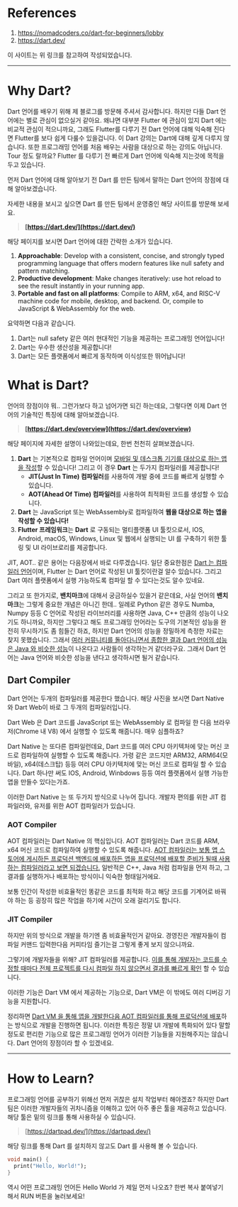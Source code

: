 # References
1. https://nomadcoders.co/dart-for-beginners/lobby
2. https://dart.dev/

이 사이트는 위 링크를 참고하여 작성되었습니다.

***

# Why Dart?

Dart 언어를 배우기 위해 제 블로그를 방문해 주셔서 감사합니다. 하지만 다들 Dart 언어에는 별로 관심이 없으실거 같아요. 왜냐면 대부분 Flutter 에 관심이 있지 Dart 에는 비교적 관심이 적으니까요, 그래도 Flutter를 다루기 전 Dart 언어에 대해 익숙해 진다면 Flutter를 보다 쉽게 다룰수 있을겁니다. 이 Dart 강의는 Dart에 대해 깊게 다루지 않습니다. 또한 프로그래밍 언어를 처음 배우는 사람을 대상으로 하는 강의도 아닙니다. Tour 정도 랄까요? Flutter 를 다루기 전 빠르게 Dart 언어에 익숙해 지는것에 목적을 두고 있습니다.

먼저 Dart 언어에 대해 알아보기 전 Dart 를 만든 팀에서 말하는 Dart 언어의 장점에 대해 알아보겠습니다.

자세한 내용을 보시고 싶으면 Dart 를 만든 팀에서 운영중인 해당 사이트를 방문해 보세요.

> <B>[https://dart.dev/](https://dart.dev/)</B>

해당 페이지를 보시면 Dart 언어에 대한 간략한 소개가 있습니다.

1. **Approachable**: Develop with a consistent, concise, and strongly typed programming language that offers modern features like null safety and pattern matching.
2. **Productive development**: Make changes iteratively: use hot reload to see the result instantly in your running app.
3. **Portable and fast on all platforms**: Compile to ARM, x64, and RISC-V machine code for mobile, desktop, and backend. Or, compile to JavaScript & WebAssembly for the web.

요약하면 다음과 같습니다.

1. Dart는 null safety 같은 여러 현대적인 기능을 제공하는 프로그래밍 언어입니다!
2. Dart는 우수한 생산성을 제공합니다!
3. Dart는 모든 플랫폼에서 빠르게 동작하며 이식성또한 뛰어납니다!


# What is Dart?

언어의 장점이야 뭐.. 그런가보다 하고 넘어가면 되긴 하는데요, 그렇다면 이제 Dart 언어의 기술적인 특징에 대해 알아보겠습니다.


> <B>[https://dart.dev/overview](https://dart.dev/overview)</B>

해당 페이지에 자세한 설명이 나와있는데요, 한번 천천히 살펴보겠습니다.

1. **Dart** 는 기본적으로 <R>컴파일 언어</R>이며 <U>모바일 및 데스크톱 기기를 대상으로 하는 앱을 작성</U>할 수 있습니다! 그리고 이 경우 **Dart** 는 <R>두가지 컴파일러를 제공</R>합니다!
    * **JIT(Just In Time) 컴파일러**를 사용하여 개발 중에 코드를 빠르게 실행할 수 있습니다.
    * **AOT(Ahead Of Time) 컴파일러**를 사용하여 최적화된 코드를 생성할 수 있습니다.
2. **Dart** 는 JavaScript 또는 WebAssembly로 컴파일하여 <B>웹을 대상으로 하는 앱을 작성할 수 있습니다!</B>
3. **Flutter 프레임워크**는 <G>**Dart** 로 구동되는 멀티플랫폼 UI 툴킷</G>으로서, IOS, Android, macOS, Windows, Linux 및 웹에서 실행되는 UI 를 구축하기 위한 툴링 및 UI 라이브로리를 제공합니다.

JIT, AOT.. 같은 용어는 다음장에서 바로 다루겠습니다. 일단 중요한점은 <U>Dart 는 컴파일러 언어</U>이며, <G>Flutter 는 Dart 언어로 작성된 UI 툴킷</G>이란걸 알수 있습니다. 그리고 Dart 여러 플랫폼에서 실행 가능하도록 컴파일 할 수 있다는것도 알수 있네요.

그리고 또 한가지로, **밴치마크**에 대해서 궁금하실수 있을거 같은데요, 사실 언어의 **밴치마크**는 그렇게 중요한 개념은 아니긴 한데.. 일례로 Python 같은 경우도 Numba, Numpy 등등 C 언어로 작성된 라이브러리를 사용하면 Java, C++ 만큼의 성능이 나오기도 하니까요, 하지만 그렇다고 해도 프로그래밍 언어라는 도구의 기본적인 성능을 완전히 무시하기도 좀 힘들긴 하죠, 하지만 Dart 언어의 성능을 정밀하게 측정한 자료는 찾지 못했습니다. 그래서 <U>여러 커뮤니티를 돌아다니면서 종합한 결과 Dart 언어의 성능은 Java 와 비슷한 성능</U>이 나온다고 사람들이 생각하는거 같더라구요. 그래서 Dart 언어는 Java 언어와 비슷한 성능을 낸다고 생각하시면 될거 같습니다.

## Dart Compiler
Dart 언어는 두개의 컴파일러를 제공한다 했습니다. 해당 사진을 보시면 Dart Native 와 Dart Web이 바로 그 두개의 컴파일러입니다.

Dart Web 은 Dart 코드를 JavaScript 또는 WebAssembly 로 컴파일 한 다음 브라우저(Chrome 내 V8) 에서 실행할 수 있도록 해줍니다. 매우 심플하죠?

Dart Native 는 또다른 컴파일런데요, Dart 코드를 여러 CPU 아키텍처에 맞는 머신 코드로 컴파일하여 실행할 수 있도록 해줍니다. 가령 같은 코드지만 ARM32, ARM64(모바일), x64(데스크탑) 등등 여러 CPU 아키텍처에 맞는 머신 코드로 컴파일 할 수 있습니다. Dart 하나만 써도 IOS, Android, Winbdows 등등 여러 플랫폼에서 실행 가능한 앱을 만들수 있다는가죠.

이러한 Dart Native 는 또 두가지 방식으로 나누어 집니다. 개발자 편의를 위한 JIT 컴파일러와, 유저를 위한 AOT 컴파일러가 있습니다.

### AOT Compiler
AOT 컴파일러는 Dart Native 의 핵심입니다. AOT 컴파일러는 Dart 코드를 ARM, x64 머신 코드로 컴파일하여 실행할 수 있도록 해줍니다. <U>AOT 컴파일러는 보통 앱 스토어에 게시하든 프로덕션 백엔드에 배포하든 앱을 프로덕션에 배포할 준비가 될때 사용하는 컴파일러라고 보면 되겠습니다.</U> 일반적은 C++, Java 처럼 컴파일을 먼저 하고, 그 결과를 실행하거나 배포하는 방식이니 익숙한 형태일거에요.

보통 인간이 작성한 비효율적인 똥같은 코드를 최적화 하고 해당 코드를 기계어로 바꿔야 하는 등 굉장히 많은 작업을 하기에 시간이 오래 걸리기도 합니다.

### JIT Compiler
하지만 위의 방식으로 개발을 하기엔 좀 비효율적인거 같아요. 경영진은 개발자들이 컴파일 커맨드 입력한다음 커피타임 즐기는걸 그렇게 좋게 보지 않으니까요.

그렇기에 개발자들을 위해? JIT 컴파일러를 제공합니다. <U>이를 통해 개발자는 코드를 수정할 때마다 전체 프로젝트를 다시 컴파일 하지 않으면서 결과를 빠르게 확인</U> 할 수 있습니다.

이러한 기능은 Dart VM 에서 제공하는 기능으로, Dart VM은 이 밖에도 여러 디버깅 기능을 지원합니다.

정리하면 <U>Dart VM 을 통해 앱을 개발한다음 AOT 컴파일러를 통해 프로덕션에 배포</U>하는 방식으로 개발을 진행하면 됩니다. 이러한 특징은 정말 UI 개발에 특화되어 있다 말할 정도로 편리한 기능으로 많은 프로그래밍 언어가 이러한 기능들을 지원해주지는 않습니다. Dart 언어의 장점이라 할 수 있겠네요.

***

# How to Learn?

프로그래밍 언어를 공부하기 위해선 먼저 귀찮은 설치 작업부터 해야겠죠? 하지만 Dart 팀은 이러한 개발자들의 귀차니즘을 이해하고 있어 아주 좋은 툴을 제공하고 있습니다. 해당 툴은 밑의 링크를 통해 사용하실 수 있습니다.

> [https://dartpad.dev/](https://dartpad.dev/)

해당 링크를 통해 Dart 를 설치하지 않고도 Dart 를 사용해 볼 수 있습니다.

```dart
void main() {
  print("Hello, World!");
}
```

역시 어떤 프로그래밍 언어든 Hello World 가 제일 먼저 나오죠? 한번 복사 붙여넣기 해서 RUN 버튼을 눌러보세요!